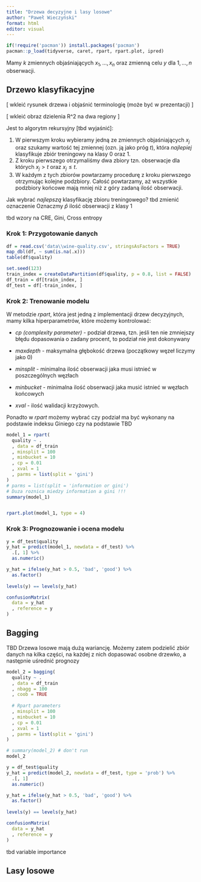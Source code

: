```yaml
---
title: "Drzewa decyzyjne i lasy losowe"
author: "Paweł Wieczyński"
format: html
editor: visual
---
```


```r
if(!require('pacman')) install.packages('pacman')
pacman::p_load(tidyverse, caret, rpart, rpart.plot, ipred)
```

Mamy $k$ zmiennych objaśniających $x_1, \dots, x_n$ oraz zmienną celu $y$ dla $1, \dots, n$ obserwacji.

## Drzewo klasyfikacyjne

\[ wkleić rysunek drzewa i objaśnić terminologię (może być w prezentacji) \]

\[ wkleić obraz dzielenia R\^2 na dwa regiony \]

Jest to algorytm rekursyjny \[tbd wyjaśnić\]:

1.  W pierwszym kroku wybieramy jedną ze zmiennych objaśniających $x_j$ oraz szukamy wartość tej zmiennej (ozn. ją jako próg $t$), która *najlepiej* klasyfikuje zbiór treningowy na klasy $0$ oraz $1$.
2.  Z kroku pierwszego otrzymaliśmy dwa zbiory tzn. obserwacje dla których $x_j > t$ oraz $x_j \leq t$.
3.  W każdym z tych zbiorów powtarzamy procedurę z kroku pierwszego otrzymując kolejne podzbiory. Całość powtarzamy, aż wszystkie podzbiory końcowe mają mniej niż z góry zadaną ilość obserwacji.

Jak wybrać *najlepszą* klasyfikację zbioru treningowego? tbd zmienić oznaczenie Oznaczmy $\hat{p}$ ilość obserwacji z klasy $1$

tbd wzory na CRE, Gini, Cross entropy

### Krok 1: Przygotowanie danych

```r
df = read.csv('data\\wine-quality.csv', stringsAsFactors = TRUE)
map_dbl(df, ~ sum(is.na(.x)))
table(df$quality)
```

```r
set.seed(123)
train_index = createDataPartition(df$quality, p = 0.8, list = FALSE)
df_train = df[train_index, ]
df_test = df[-train_index, ]
```

### Krok 2: Trenowanie modelu

W metodzie *rpart*, która jest jedną z implementacji drzew decyzyjnych, mamy kilka hiperparametrów, które możemy kontrolować:

-   *cp (complexity parameter)* - podział drzewa, tzn. jeśli ten nie zmniejszy błędu dopasowania o zadany procent, to podział nie jest dokonywany

-   *maxdepth* - maksymalna głębokość drzewa (początkowy węzeł liczymy jako 0)

-   *minsplit* - minimalna ilość obserwacji jaka musi istnieć w poszczególnych węzłach

-   *minbucket* - minimalna ilość obserwacji jaka musić istnieć w węzłach końcowych

-   *xval* - ilość walidacji krzyżowych.

Ponadto w *rpart* możemy wybrać czy podział ma być wykonany na podstawie indeksu Giniego czy na podstawie TBD

```r
model_1 = rpart(
  quality ~ .
  , data = df_train
  , minsplit = 100
  , minbucket = 10
  , cp = 0.01
  , xval = 1
  , parms = list(split = 'gini')
)
# parms = list(split = 'information or gini')
# Duza roznica miedzy information a gini !!!
summary(model_1)


rpart.plot(model_1, type = 4)
```

### Krok 3: Prognozowanie i ocena modelu

```r
y = df_test$quality
y_hat = predict(model_1, newdata = df_test) %>%
  .[, 1] %>%
  as.numeric()

y_hat = ifelse(y_hat > 0.5, 'bad', 'good') %>%
  as.factor()
  
levels(y) == levels(y_hat)

confusionMatrix(
  data = y_hat
  , reference = y
)
```

## Bagging

TBD Drzewa losowe mają dużą wariancję. Możemy zatem podzielić zbiór danych na kilka części, na każdej z nich dopasować osobne drzewko, a następnie uśrednić prognozy

```r
model_2 = bagging( 
  quality ~ .
  , data = df_train
  , nbagg = 100
  , coob = TRUE
  
  # Rpart parameters
  , minsplit = 100
  , minbucket = 10
  , cp = 0.01
  , xval = 1
  , parms = list(split = 'gini')
)

# summary(model_2) # don't run
model_2
```

```r
y = df_test$quality
y_hat = predict(model_2, newdata = df_test, type = 'prob') %>%
  .[, 1]
  as.numeric()

y_hat = ifelse(y_hat > 0.5, 'bad', 'good') %>%
  as.factor()
  
levels(y) == levels(y_hat)

confusionMatrix(
  data = y_hat
  , reference = y
)
```

tbd variable importance

## Lasy losowe
